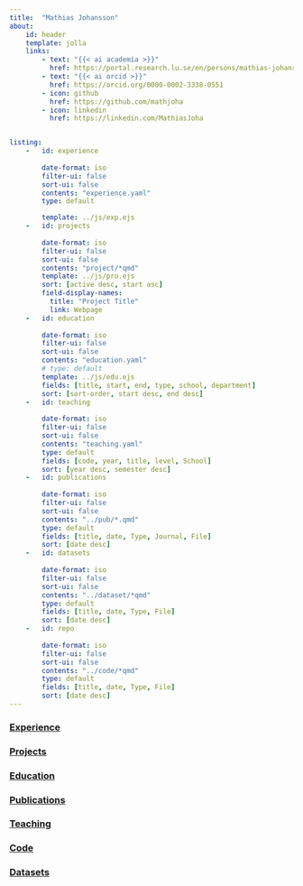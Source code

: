 ```yaml
---
title:  "Mathias Johansson"
about:
    id: header
    template: jolla
    links:
        - text: "{{< ai academia >}}"
          href: https://portal.research.lu.se/en/persons/mathias-johansson
        - text: "{{< ai orcid >}}"
          href: https://orcid.org/0000-0002-3338-0551
        - icon: github
          href: https://github.com/mathjoha
        - icon: linkedin
          href: https://linkedin.com/MathiasJoha


listing:
    -   id: experience
        
        date-format: iso
        filter-ui: false
        sort-ui: false
        contents: "experience.yaml"
        type: default

        template: ../js/exp.ejs
    -   id: projects
        
        date-format: iso
        filter-ui: false
        sort-ui: false
        contents: "project/*qmd"
        template: ../js/pro.ejs
        sort: [active desc, start asc]
        field-display-names:
          title: "Project Title"
          link: Webpage
    -   id: education
        
        date-format: iso
        filter-ui: false
        sort-ui: false
        contents: "education.yaml"
        # type: default
        template: ../js/edu.ejs
        fields: [title, start, end, type, school, department]
        sort: [sort-order, start desc, end desc]
    -   id: teaching
        
        date-format: iso
        filter-ui: false
        sort-ui: false
        contents: "teaching.yaml"
        type: default
        fields: [code, year, title, level, School]
        sort: [year desc, semester desc]
    -   id: publications
        
        date-format: iso
        filter-ui: false
        sort-ui: false
        contents: "../pub/*.qmd"
        type: default
        fields: [title, date, Type, Journal, File]
        sort: [date desc]
    -   id: datasets
        
        date-format: iso
        filter-ui: false
        sort-ui: false
        contents: "../dataset/*qmd"
        type: default
        fields: [title, date, Type, File]
        sort: [date desc]
    -   id: repo
        
        date-format: iso
        filter-ui: false
        sort-ui: false
        contents: "../code/*qmd"
        type: default
        fields: [title, date, Type, File]
        sort: [date desc]
---
```


::: { #header }
:::

### [Experience](experience.html)
::: { #experience }
:::

### [Projects](projects.html)
::: { #projects }
:::

### [Education](education.html)
::: { #education }
:::

### [Publications](output.html)
::: { #publications }
:::

### [Teaching](teaching.html)
::: { #teaching }
:::

### [Code](../code.html)
::: { #repo }
:::

### [Datasets](output.html)
:::{ #datasets }
:::
